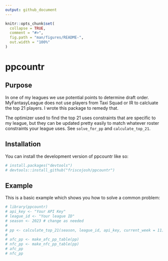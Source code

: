 ```yaml
---
output: github_document
---
```


<!-- README.md is generated from README.Rmd. Please edit that file -->

```r
knitr::opts_chunk$set(
  collapse = TRUE,
  comment = "#>",
  fig.path = "man/figures/README-",
  out.width = "100%"
)
```

# ppcountr

<!-- badges: start -->
<!-- badges: end -->

## Purpose

In one of my leagues we use potential points to determine draft order. MyFantasyLeague does not use players from Taxi Squad or IR to calcluate the top 21 players. I wrote this package to remedy that.

The optimizer used to find the top 21 uses constraints that are specific to my league, but they can be updated pretty easily to match whatever roster constraints your league uses. See `solve_for_pp` and `calculate_top_21`.

## Installation

You can install the development version of ppcountr like so:

```r
# install.packages("devtools")
# devtools::install_github("friscojosh/ppcountr")
```

## Example

This is a basic example which shows you how to solve a common problem:

```r
# library(ppcountr)
# api_key <- "Your API Key"
# league_id <- "Your league ID"
# season <- 2023 # change as needed
# 
# pp <- calculate_top_21(season, league_id, api_key, current_week = 11)
# 
# afc_pp <- make_afc_pp_table(pp)
# nfc_pp <- make_nfc_pp_table(pp)
# afc_pp
# nfc_pp
```


